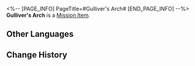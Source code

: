 <%-- [PAGE_INFO]
PageTitle=#Gulliver's Arch#
[END_PAGE_INFO] --%>
{{Item Infobox
|id          = 140442
|image       = Item Gulliver's Arch.png{{subst:void|<!--$UPLOAD:<<SpriteOutput/ItemFigures/140442.png>-<Item Gulliver's Arch.png>-<Item Icons>>-->}}
|type        = Mission Item
|invCategory = Missions
|rarity      = 3
|effect      = 
|description = The entrance to the Dewlight Pavilion's Dreamscape Sandpit.<br />Placing your hand through the small archway shrinks your body, and stepping out through the door in miniature state restores your original form.
}}
{{Description|''"The appearance of this thing reminds me of a tunnel that could shrink people with a single pass..."<br />"If I were you, I would immediately shut your mouth. Don't say things that are not meant to be said."''}}
'''Gulliver's Arch''' is a [[Mission Item]].

==Other Languages==
{{Other Languages
|en   = Gulliver's Arch
|zhs  = 格列佛拱门
|zht  = 格列佛拱門
|ja   = ガリバーアーチ
|ko   = 걸리버 문
|es   = Arco de Gulliver
|fr   = Arche de Gulliver
|ru   = Арка Гулливера
|th   = ซุ้มประตู Gulliver
|vi   = Cổng Vòm Gulliver
|de   = Gullivers Bogen
|id   = Gerbang Lengkung Gulliver
|pt   = Arco de Gulliver
}}

==Change History==
{{Change History|2.1}}